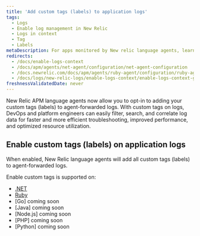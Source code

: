 ```yaml
---
title: 'Add custom tags (labels) to application logs'
tags:
  - Logs
  - Enable log management in New Relic
  - Logs in context
  - Tag
  - Labels
metaDescription: For apps monitored by New relic language agents, learn how to add custome tags (labels) to logs.
redirects:
  - /docs/enable-logs-context
  - /docs/apm/agents/net-agent/configuration/net-agent-configuration
  - /docs.newrelic.com/docs/apm/agents/ruby-agent/configuration/ruby-agent-configuration/
  - /docs/logs/new-relic-logs/enable-logs-context/enable-logs-context-go
freshnessValidatedDate: never
---
```


New Relic APM language agents now allow you to opt-in to adding your custom tags (labels) to agent-forwarded logs. 
With custom tags on logs, DevOps and platform engineers can easily filter, search, and correlate log data for faster and more efficient troubleshooting, improved performance, and optimized resource utilization.

## Enable custom tags (labels) on application logs

When enabled, New Relic language agents will add all custom tags (labels) to agent-forwarded logs. 

Enable custom tags is supported on:
* [.NET](/docs/apm/agents/net-agent/configuration/net-agent-configuration) 
* [Ruby](/docs.newrelic.com/docs/apm/agents/ruby-agent/configuration/ruby-agent-configuration/)
* [Go] coming soon
* [Java] coming soon
* [Node.js] coming soon
* [PHP] coming soon
* [Python] coming soon
